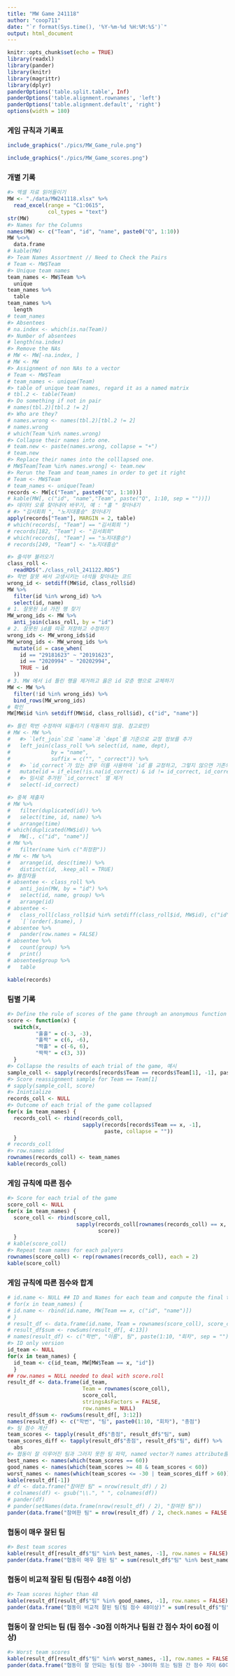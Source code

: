 ```yaml
---
title: "MW Game 241118"
author: "coop711"
date: "`r format(Sys.time(), '%Y-%m-%d %H:%M:%S')`"
output: html_document
---
```


```r
knitr::opts_chunk$set(echo = TRUE)
library(readxl)
library(pander)
library(knitr)
library(magrittr)
library(dplyr)
panderOptions('table.split.table', Inf)
panderOptions('table.alignment.rownames', 'left')
panderOptions('table.alignment.default', 'right')
options(width = 180)
```

### 게임 규칙과 기록표

```r
include_graphics("./pics/MW_Game_rule.png")
```

```r
include_graphics("./pics/MW_Game_scores.png")
```

### 개별 기록

```r
#> 엑셀 자료 읽어들이기
MW <- "./data/MW241118.xlsx" %>%
  read_excel(range = "C1:O615",
             col_types = "text")
str(MW)
#> Names for the Columns
names(MW) <- c("Team", "id", "name", paste0("Q", 1:10)) 
MW %<>% 
  data.frame
# kable(MW)
#> Team Names Assortment // Need to Check the Pairs
# Team <- MW$Team 
#> Unique team names
team_names <- MW$Team %>%
  unique 
team_names %>%
  table
team_names %>%
  length
# team_names
#> Absentees
# na.index <- which(is.na(Team)) 
#> Number of absentees
# length(na.index) 
#> Remove the NAs
# MW <- MW[-na.index, ] 
# MW <- MW
#> Assignment of non NAs to a vector
# Team <- MW$Team 
# team_names <- unique(Team)
#> table of unique team names, regard it as a named matrix
# tbl.2 <- table(Team) 
#> Do something if not in pair
# names(tbl.2)[tbl.2 != 2] 
#> Who are they?
# names.wrong <- names(tbl.2)[tbl.2 != 2]
# names.wrong
# which(Team %in% names.wrong)
#> Collapse their names into one. 
# team.new <- paste(names.wrong, collapse = "+") 
# team.new
#> Replace their names into the colllapsed one.
# MW$Team[Team %in% names.wrong] <- team.new 
#> Rerun the Team and team_names in order to get it right
# Team <- MW$Team 
# team_names <- unique(Team)
records <- MW[c("Team", paste0("Q", 1:10))]
# kable(MW[, c("id", "name","Team", paste("Q", 1:10, sep = ""))])
#> 데이터 오류 찾아내어 바꾸기, 예 : "홀 " 찾아내기
# #> "김서회희 ", "노지대홍승" 찾아내기
apply(records["Team"], MARGIN = 2, table)
# which(records[, "Team"] == "김서회희 ")
# records[182, "Team"] <- "김서회희"
# which(records[, "Team"] == "노지대홍승")
# records[249, "Team"] <- "노지대흥승"
```

```r
#> 출석부 불러오기
class_roll <- 
  readRDS("./class_roll_241122.RDS")
#> 학번 잘못 써서 고생시키는 녀석들 찾아내는 코드
wrong_id <- setdiff(MW$id, class_roll$id)
MW %>%
  filter(id %in% wrong_id) %>%
  select(id, name)
# 1. 잘못된 id 가진 행 찾기
MW_wrong_ids <- MW %>%
  anti_join(class_roll, by = "id") 
# 2. 잘못된 id를 따로 저장하고 수정하기
wrong_ids <- MW_wrong_ids$id
MW_wrong_ids <- MW_wrong_ids %>%
  mutate(id = case_when(
    id == "29181623" ~ "20191623",
    id == "2020994" ~ "20202994",
    TRUE ~ id
  ))
# 3. MW 에서 id 틀린 행을 제거하고 옳은 id 갖춘 행으로 교체하기
MW <- MW %>%
  filter(!id %in% wrong_ids) %>%
  bind_rows(MW_wrong_ids)
# 확인 
MW[MW$id %in% setdiff(MW$id, class_roll$id), c("id", "name")]

#> 틀린 학번 수정하여 되돌리기 (작동하지 않음. 참고로만)
# MW <- MW %>%
#   #> `left_join`으로 `name`과 `dept`를 기준으로 교정 정보를 추가
#   left_join(class_roll %>% select(id, name, dept), 
#             by = "name", 
#             suffix = c("", "_correct")) %>%
#   #> `id_correct`가 있는 경우 이를 사용하여 `id`를 교정하고, 그렇지 않으면 기존의 `id`를 유지
#   mutate(id = if_else(!is.na(id_correct) & id != id_correct, id_correct, id)) %>%
#   #> 임시로 추가된 `id_correct` 열 제거
#   select(-id_correct)

#> 중복 제출자
# MW %>%
#   filter(duplicated(id)) %>%
#   select(time, id, name) %>%
#   arrange(time)
# which(duplicated(MW$id)) %>%
#   MW[., c("id", "name")]
# MW %>%
#   filter(name %in% c("최정환"))
# MW <- MW %>% 
#   arrange(id, desc(time)) %>%
#   distinct(id, .keep_all = TRUE)
#> 불참자들
# absentee <- class_roll %>%
#   anti_join(MW, by = "id") %>%
#   select(id, name, group) %>%
#   arrange(id)
# absentee <- 
#   class_roll[class_roll$id %in% setdiff(class_roll$id, MW$id), c("id", "name", "group")] %>%
#   `[`(order(.$name), ) 
# absentee %>%
#   pander(row.names = FALSE) 
# absentee %>%
#   count(group) %>%
#   print()
# absentee$group %>%
#   table
```


```r
kable(records)
```

<P style = "page-break-before:always">

### 팀별 기록

```r
#> Define the rule of scores of the game through an anonymous function with switch
score <- function(x) {
  switch(x,
         "홀홀" = c(-3, -3),
         "홀짝" = c(6, -6),
         "짝홀" = c(-6, 6),
         "짝짝" = c(3, 3))
  }
#> Collapse the results of each trial of the game, 예시
sample_coll <- sapply(records[records$Team == records$Team[1], -1], paste, collapse = "") 
#> Score reassignment sample for Team == Team[1] 
# sapply(sample_coll, score) 
#> Inintialize 
records_coll <- NULL 
#> Outcome of each trial of the game collapsed
for(x in team_names) {
  records_coll <- rbind(records_coll, 
                        sapply(records[records$Team == x, -1], 
                               paste, collapse = ""))
  }
# records_coll
#> row.names added
rownames(records_coll) <- team_names 
kable(records_coll)
```

<P style = "page-break-always">

### 게임 규칙에 따른 점수

```r
#> Score for each trial of the game 
score_coll <- NULL 
for(x in team_names) {
  score_coll <- rbind(score_coll, 
                      sapply(records_coll[rownames(records_coll) == x, ], 
                             score))
  }
# kable(score_coll)
#> Repeat team names for each palyers
rownames(score_coll) <- rep(rownames(records_coll), each = 2) 
kable(score_coll)
```


<P style = "page-break-before:always">

### 게임 규칙에 따른 점수와 합계

```r
# id.name <- NULL ## ID and Names for each team and compute the final total scores
# for(x in team_names) {
# id.name <- rbind(id.name, MW[Team == x, c("id", "name")])
# }
# result_df <- data.frame(id.name, Team = rownames(score_coll), score_coll)
# result_df$sum <- rowSums(result_df[, 4:13])
# names(result_df) <- c("학번", "이름", 팀", paste(1:10, "회차", sep = ""), "총점")
#> ID only version
id_team <- NULL 
for(x in team_names) {
  id_team <- c(id_team, MW[MW$Team == x, "id"])
  }
## row.names = NULL needed to deal with score.roll
result_df <- data.frame(id_team, 
                        Team = rownames(score_coll), 
                        score_coll, 
                        stringsAsFactors = FALSE,
                        row.names = NULL) 
result_df$sum <- rowSums(result_df[, 3:12])
names(result_df) <- c("학번", "팀", paste0(1:10, "회차"), "총점")
#> 팀 점수 계산
team_scores <- tapply(result_df$"총점", result_df$"팀", sum)
team_scores_diff <- tapply(result_df$"총점", result_df$"팀", diff) %>%
  abs
#> 협동이 잘 이루어진 팀과 그러지 못한 팀 파악, named vector가 names attribute를 어떻게 내려보내는지 유의.
best_names <- names(which(team_scores == 60))
good_names <- names(which(team_scores >= 48 & team_scores < 60))
worst_names <- names(which(team_scores <= -30 | team_scores_diff > 60))
kable(result_df[-1])
# df <- data.frame("참여한 팀" = nrow(result_df) / 2)
# colnames(df) <- gsub("\\.", " ", colnames(df))
# pander(df)
# pander(setNames(data.frame(nrow(result_df) / 2), "참여한 팀"))
pander(data.frame("참여한 팀" = nrow(result_df) / 2, check.names = FALSE))
```

###  협동이 매우 잘된 팀

```r
#> Best team scores
kable(result_df[result_df$"팀" %in% best_names, -1], row.names = FALSE) 
pander(data.frame("협동이 매우 잘된 팀" = sum(result_df$"팀" %in% best_names) / 2, check.names = FALSE))
```

### 협동이 비교적 잘된 팀 (팀점수 48점 이상)

```r
#> Team scores higher than 48
kable(result_df[result_df$"팀" %in% good_names, -1], row.names = FALSE) 
pander(data.frame("협동이 비교적 잘된 팀(팀 점수 48이상)" = sum(result_df$"팀" %in% good_names) / 2, check.names = FALSE))
```

### 협동이 잘 안되는 팀 (팀 점수 -30점 이하거나 팀원 간 점수 차이 60점 이상)

```r
#> Worst team scores
kable(result_df[result_df$"팀" %in% worst_names, -1], row.names = FALSE) 
pander(data.frame("협동이 잘 안되는 팀(팀 점수 -30이하 또는 팀원 간 점수 차이 60이상)" = sum(result_df$"팀" %in% worst_names) / 2, check.names = FALSE))
```

<!--
### Save and Exit

```r
names(result_df) <- c("id", "Team", paste0(1:10, "회차"), "Total")
saveRDS(result_df, file = "./MW241118.RDS")
save.image("./MW.RDada")
```
-->
